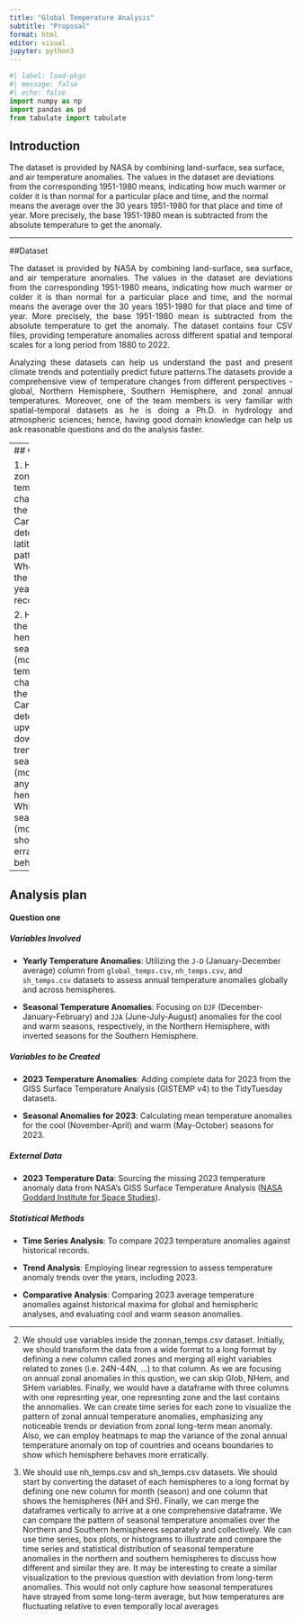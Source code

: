 ```yaml
---
title: "Global Temperature Analysis"
subtitle: "Proposal"
format: html
editor: visual
jupyter: python3
---
```


```python
#| label: load-pkgs
#| message: false
#| echo: false
import numpy as np
import pandas as pd
from tabulate import tabulate
```




## Introduction

The dataset is provided by NASA by combining land-surface, sea surface, and air temperature anomalies. The values in the dataset are deviations from the corresponding 1951-1980 means, indicating how much warmer or colder it is than normal for a particular place and time, and the normal means the average over the 30 years 1951-1980 for that place and time of year. More precisely, the base 1951-1980 mean is subtracted from the absolute temperature to get the anomaly.

---

::: {style="text-align: justify;"}
##Dataset

The dataset is provided by NASA by combining land-surface, sea surface, and air temperature anomalies. The values in the dataset are deviations from the corresponding 1951-1980 means, indicating how much warmer or colder it is than normal for a particular place and time, and the normal means the average over the 30 years 1951-1980 for that place and time of year. More precisely, the base 1951-1980 mean is subtracted from the absolute temperature to get the anomaly.
The dataset contains four CSV files, providing temperature anomalies across different spatial and temporal scales for a long period from 1880 to 2022. 
 
 Analyzing these datasets can help us understand the past and present climate trends and potentially predict future patterns.The datasets provide a comprehensive view of temperature changes from different perspectives - global, Northern Hemisphere, Southern Hemisphere, and zonal annual temperatures. Moreover, one of the team members is very familiar with spatial-temporal datasets as he is doing a Ph.D. in hydrology and atmospheric sciences; hence, having good domain knowledge can help us ask reasonable questions and do the analysis faster.
:::

----
## Questions

1. How have zonal annual temperatures changed over the years? Can we detect any latitudinal pattern? When was the hottest year on record?

2. How have the hemispheric seasonal (monthly) temperatures changed over the years? Can we detect any upward or downward trend in any seasons (months) and any of the hemispheres? Which seasons (months) show more erratic behavior?

---

## Analysis plan


#### Question one

##### Variables Involved

- **Yearly Temperature Anomalies**: Utilizing the `J-D` (January-December average) column from `global_temps.csv`, `nh_temps.csv`, and `sh_temps.csv` datasets to assess annual temperature anomalies globally and across hemispheres.

- **Seasonal Temperature Anomalies**: Focusing on `DJF` (December-January-February) and `JJA` (June-July-August) anomalies for the cool and warm seasons, respectively, in the Northern Hemisphere, with inverted seasons for the Southern Hemisphere.

##### Variables to be Created

- **2023 Temperature Anomalies**: Adding complete data for 2023 from the GISS Surface Temperature Analysis (GISTEMP v4) to the TidyTuesday datasets.

- **Seasonal Anomalies for 2023**: Calculating mean temperature anomalies for the cool (November-April) and warm (May-October) seasons for 2023.

##### External Data

- **2023 Temperature Data**: Sourcing the missing 2023 temperature anomaly data from NASA's GISS Surface Temperature Analysis ([NASA Goddard Institute for Space Studies](https://data.giss.nasa.gov/gistemp/)).

##### Statistical Methods

- **Time Series Analysis**: To compare 2023 temperature anomalies against historical records.

- **Trend Analysis**: Employing linear regression to assess temperature anomaly trends over the years, including 2023.

- **Comparative Analysis**: Comparing 2023 average temperature anomalies against historical maxima for global and hemispheric analyses, and evaluating cool and warm season anomalies.

----

2.  We should use variables inside the zonnan_temps.csv dataset. Initially, we should transform the data from a wide format to a long format by defining a new column called zones and merging all eight variables related to zones (i.e. 24N-44N, …) to that column. As we are focusing on annual zonal anomalies in this qustion, we can skip Glob, NHem, and SHem variables. Finally, we would have a dataframe with three columns with one represnting year, one represnting zone and the last contains the annomalies.
We can create time series for each zone to visualize the pattern of zonal annual temperature anomalies, emphasizing any noticeable trends or deviation from zonal long-term mean anomaly. Also, we can employ heatmaps to map the variance of the zonal annual temperature anomaly on top of countries and oceans boundaries to show which hemisphere behaves more erratically.


3. We should use nh_temps.csv and sh_temps.csv datasets. We should start by converting the dataset of each hemispheres to a long format by defining one new column for month (season) and one column that shows the hemispheres (NH and SH). Finally, we can merge the dataframes vertically to arrive at a one comprehensive dataframe. 
We can compare the pattern of seasonal temperature anomalies over the Northern and Southern hemispheres separately and collectively. We can use time series, box plots, or histograms to illustrate and compare the time series and statistical distribution of seasonal temperature anomalies in the northern and southern hemispheres to discuss how different and similar they are. It may be interesting to create a similar visualization to the previous question with deviation from long-term anomalies. This would not only capture how seasonal temperatures have strayed from some long-term average, but how temperatures are fluctuating relative to even temporally local averages



